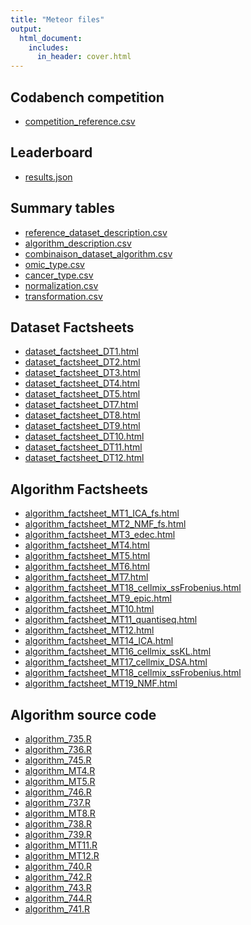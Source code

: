 ```yaml
---
title: "Meteor files"
output:
  html_document:
    includes:
      in_header: cover.html
---
```


## Codabench competition

- [competition_reference.csv](meteor_files/competition_reference.csv)

## Leaderboard

-	[results.json](meteor_files/results.json)  

## Summary tables 


-	[reference_dataset_description.csv](meteor_files/reference_dataset_description.csv)  
-	[algorithm_description.csv](meteor_files/algorithm_description.csv)
-	[combinaison_dataset_algorithm.csv](meteor_files/combinaison_dataset_algorithm.csv)
-	[omic_type.csv](meteor_files/omic_type.csv)
-	[cancer_type.csv](meteor_files/cancer_type.csv) 
-	[normalization.csv](meteor_files/normalization.csv) 
-	[transformation.csv](meteor_files/transformation.csv) 


## Dataset Factsheets

- [dataset_factsheet_DT1.html](meteor_files/dataset_factsheet_DT1.html)
- [dataset_factsheet_DT2.html](meteor_files/dataset_factsheet_DT2.html)
- [dataset_factsheet_DT3.html](meteor_files/dataset_factsheet_DT3.html)
- [dataset_factsheet_DT4.html](meteor_files/dataset_factsheet_DT4.html)
- [dataset_factsheet_DT5.html](meteor_files/dataset_factsheet_DT5.html)
- [dataset_factsheet_DT7.html](meteor_files/dataset_factsheet_DT7.html)
- [dataset_factsheet_DT8.html](meteor_files/dataset_factsheet_DT8.html)
- [dataset_factsheet_DT9.html](meteor_files/dataset_factsheet_DT9.html)
- [dataset_factsheet_DT10.html](meteor_files/dataset_factsheet_DT10.html)
- [dataset_factsheet_DT11.html](meteor_files/dataset_factsheet_DT11.html)
- [dataset_factsheet_DT12.html](meteor_files/dataset_factsheet_DT12.html)

## Algorithm Factsheets



- [algorithm_factsheet_MT1_ICA_fs.html](meteor_files/algorithm_factsheet_MT1_ICA_fs.html)
- [algorithm_factsheet_MT2_NMF_fs.html](meteor_files/algorithm_factsheet_cc.html)
- [algorithm_factsheet_MT3_edec.html](meteor_files/algorithm_factsheet_c.html)
- [algorithm_factsheet_MT4.html](meteor_files/algorithm_factsheet_MT4.html)
- [algorithm_factsheet_MT5.html](meteor_files/algorithm_factsheet_MT5.html)
- [algorithm_factsheet_MT6.html](meteor_files/algorithm_factsheet_MT6.html)
- [algorithm_factsheet_MT7.html](meteor_files/algorithm_factsheet_M7.html)
- [algorithm_factsheet_MT18_cellmix_ssFrobenius.html](meteor_files/algorithm_factsheet_MT18_cellmix_ssFrobenius.html)
- [algorithm_factsheet_MT9_epic.html](meteor_files/algorithm_factsheet_MT9_epic.html)
- [algorithm_factsheet_MT10.html](meteor_files/algorithm_factsheet_MT10.html)
- [algorithm_factsheet_MT11_quantiseq.html](meteor_files/algorithm_factsheet_MT11_quantiseq.html)
- [algorithm_factsheet_MT12.html](meteor_files/algorithm_factsheet_MT12.html)
- [algorithm_factsheet_MT14_ICA.html](meteor_files/algorithm_factsheet_MT14_ICA.html)
- [algorithm_factsheet_MT16_cellmix_ssKL.html](meteor_files/algorithm_factsheet_MT16_cellmix_ssKL.html)
- [algorithm_factsheet_MT17_cellmix_DSA.html](meteor_files/algorithm_factsheet_MT17_cellmix_DSA.html)
- [algorithm_factsheet_MT18_cellmix_ssFrobenius.html](meteor_files/algorithm_factsheet_MT18_cellmix_ssFrobenius.html)
- [algorithm_factsheet_MT19_NMF.html](meteor_files/algorithm_factsheet_MT19_NMF.html)

## Algorithm source code

- [algorithm_735.R](meteor_files/algorithm_735.r)
- [algorithm_736.R](meteor_files/algorithm_736.r)
- [algorithm_745.R](meteor_files/algorithm_745.r)
- [algorithm_MT4.R](meteor_files/algorithm_MT4.r)
- [algorithm_MT5.R](meteor_files/algorithm_MT5.R)
- [algorithm_746.R](meteor_files/algorithm_746.r)
- [algorithm_737.R](meteor_files/algorithm_737.r)
- [algorithm_MT8.R](meteor_files/algorithm_MT8.R)
- [algorithm_738.R](meteor_files/algorithm_738.r)
- [algorithm_739.R](meteor_files/algorithm_739.r)
- [algorithm_MT11.R](meteor_files/algorithm_MT11.R)
- [algorithm_MT12.R](meteor_files/algorithm_MT12.R)
- [algorithm_740.R](meteor_files/algorithm_740.r)
- [algorithm_742.R](meteor_files/algorithm_743.r)
- [algorithm_743.R](meteor_files/algorithm_743.r)
- [algorithm_744.R](meteor_files/algorithm_744.r)
- [algorithm_741.R](meteor_files/algorithm_741.r)




